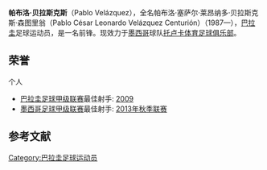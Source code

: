 {{Infobox football biography
| name = 帕布洛·贝拉斯克斯
| image =
| fullname =  Pablo César Leonardo Velázquez Centurión
| birth_date = {{Birth date and age|df=yes|1987|3|12}}
| birth_place = [[亚松森|亚松森]]
| height = {{height|m=1.92}}
| currentclub = [[托卢卡体育足球俱乐部|托卢卡体育足球俱乐部]]
| clubnumber = 7
| position = [[前锋|前锋]]
| youthyears1 =
| youthclubs1 =   [[阿特兰蒂达|阿特兰蒂达]]
| years1 =   2005–2013
| years2 =   2009
| years3 =   2011
| years4 =   2013–
| clubs1 =   [[自由俱乐部|巴拉圭自由]]
| clubs2 =  → [[鲁维奥尼尤|鲁维奥尼尤]] (租借)
| clubs3 =  → [[圣洛伦索竞技|圣洛伦索竞技]] (租借)
| clubs4 =   [[托卢卡|托卢卡]]
| caps1 =     120
| caps2 =     38
| caps3 =     17
| caps4 =     14
| goals1 =    38
| goals2 =    26
| goals3 =     2
| goals4 =     12
| nationalyears1 =   2007
| nationalteam1 =   [[巴拉圭国家U-20足球队|巴拉圭国家U-20足球队]]
| nationalcaps1 = 
| nationalgoals1 =
| nationalyears2 =   2009-
| nationalteam2 =   [[巴拉圭国家足球队|巴拉圭]]
| nationalcaps2 = 2
| nationalgoals2 =0
| pcupdate = 4 November 2013
| ntupdate = 31 December 2010
}}'''帕布洛·贝拉斯克斯'''（Pablo Velázquez），全名帕布洛·塞萨尔·莱昂纳多·贝拉斯克斯·森图里翁（Pablo César Leonardo Velázquez Centurión）（1987—），[[巴拉圭|巴拉圭]]足球运动员，是一名前锋。现效力于[[墨西哥|墨西哥]]球队[[托卢卡体育足球俱乐部|托卢卡体育足球俱乐部]]。

==荣誉==
;个人
*[[巴拉圭足球甲级联赛|巴拉圭足球甲级联赛]]最佳射手: [[2009年巴拉圭足球甲级联赛|2009]]
*[[墨西哥足球甲级联赛|墨西哥足球甲级联赛]]最佳射手: [[2013年至2014年墨西哥足球甲级联赛|2013年秋季联赛]]

==参考文献==
{{reflist}}

{{DEFAULTSORT: Velázquez, Pablo}}
[[Category:巴拉圭足球运动员|Category:巴拉圭足球运动员]]